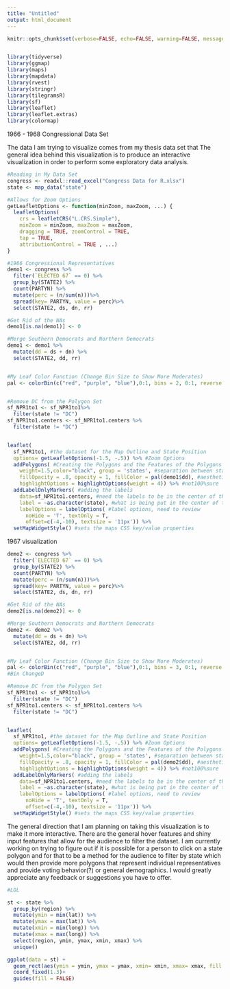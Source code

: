 ```yaml
---
title: "Untitled"
output: html_document
---
```


```r
knitr::opts_chunk$set(verbose=FALSE, echo=FALSE, warning=FALSE, message=FALSE)


library(tidyverse)
library(ggmap)
library(maps)
library(mapdata)
library(rvest)
library(stringr)
library(tilegramsR)
library(sf)
library(leaflet)
library(leaflet.extras)
library(colormap)
```

1966 - 1968 Congressional Data Set

The data I am trying to visualize comes from my thesis data set that The general idea behind this visualization is to produce an interactive visualization in order to perform some exploratory data analysis.

```r
#Reading in My Data Set
congress <- readxl::read_excel("Congress Data for R.xlsx")
state <- map_data("state")

#Allows for Zoom Options
getLeafletOptions <- function(minZoom, maxZoom, ...) {
  leafletOptions(
    crs = leafletCRS("L.CRS.Simple"),
    minZoom = minZoom, maxZoom = maxZoom,
    dragging = TRUE, zoomControl = TRUE,
    tap = TRUE,
    attributionControl = TRUE , ...)
}
```
```r
#1966 Congressional Representatives
demo1 <- congress %>%
  filter(`ELECTED 67` == 0) %>%
  group_by(STATE2) %>%
  count(PARTYN) %>%
  mutate(perc = (n/sum(n)))%>%
  spread(key= PARTYN, value = perc)%>%
  select(STATE2, ds, dn, rr)

#Get Rid of the NAs
demo1[is.na(demo1)] <- 0 

#Merge Southern Democrats and Northern Democrats
demo1 <- demo1 %>%
  mutate(dd = ds + dn) %>%
  select(STATE2, dd, rr)


#My Leaf Color Function (Change Bin Size to Show More Moderates)
pal <- colorBin(c("red", "purple", "blue"),0:1, bins = 2, 0:1, reverse = TRUE, pretty = FALSE)


#Remove DC from the Polygon Set
sf_NPR1to1 <- sf_NPR1to1%>%
  filter(state != "DC")
sf_NPR1to1.centers <- sf_NPR1to1.centers %>%
  filter(state != "DC")


leaflet(
  sf_NPR1to1, #the dataset for the Map Outline and State Position
  options= getLeafletOptions(-1.5, -.5)) %>% #Zoom Options  
  addPolygons( #Creating the Polygons and the Features of the Polygons
    weight=1.5,color="black", group = 'states', #separation between states
    fillOpacity = .8, opacity = 1, fillColor = pal(demo1$dd), #aesthetics of polygons
    highlightOptions = highlightOptions(weight = 4)) %>% #not100%sure
  addLabelOnlyMarkers( #adding the labels
    data=sf_NPR1to1.centers, #need the labels to be in the center of the polygons
    label = ~as.character(state), #what is being put in the center of the polygon
    labelOptions = labelOptions( #label options, need to review
      noHide = 'T', textOnly = T,
      offset=c(-4,-10), textsize = '11px')) %>%
  setMapWidgetStyle() #sets the maps CSS key/value properties

```



1967 visualization

```r
demo2 <- congress %>%
  filter(`ELECTED 67` == 0) %>%
  group_by(STATE2) %>%
  count(PARTYN) %>%
  mutate(perc = (n/sum(n)))%>%
  spread(key= PARTYN, value = perc)%>%
  select(STATE2, ds, dn, rr)

#Get Rid of the NAs
demo2[is.na(demo2)] <- 0 

#Merge Southern Democrats and Northern Democrats
demo2 <- demo2 %>%
  mutate(dd = ds + dn) %>%
  select(STATE2, dd, rr)


#My Leaf Color Function (Change Bin Size to Show More Moderates)
pal <- colorBin(c("red", "purple", "blue"),0:1, bins = 3, 0:1, reverse = TRUE, pretty = FALSE)
#Bin ChangeD

#Remove DC from the Polygon Set
sf_NPR1to1 <- sf_NPR1to1%>%
  filter(state != "DC")
sf_NPR1to1.centers <- sf_NPR1to1.centers %>%
  filter(state != "DC")


leaflet(
  sf_NPR1to1, #the dataset for the Map Outline and State Position
  options= getLeafletOptions(-1.5, -.5)) %>% #Zoom Options  
  addPolygons( #Creating the Polygons and the Features of the Polygons
    weight=1.5,color="black", group = 'states', #separation between states
    fillOpacity = .8, opacity = 1, fillColor = pal(demo2$dd), #aesthetics of polygons
    highlightOptions = highlightOptions(weight = 4)) %>% #not100%sure
  addLabelOnlyMarkers( #adding the labels
    data=sf_NPR1to1.centers, #need the labels to be in the center of the polygons
    label = ~as.character(state), #what is being put in the center of the polygon
    labelOptions = labelOptions( #label options, need to review
      noHide = 'T', textOnly = T,
      offset=c(-4,-10), textsize = '11px')) %>%
  setMapWidgetStyle() #sets the maps CSS key/value properties

```




The general direction that I am planning on taking this visualization is to make it more interactive. There are the general hover features and shiny input features that allow for the audience to filter the dataset.  I am currently working on trying to figure out if it is possible for a person to click on a state polygon and for that to be a method for the audience to filter by state which would then provide more polygons that represent individual representatives and provide voting behavior(?) or general demographics. I would greatly appreciate any feedback or suggestions you have to offer.

```r
#LOL

st <- state %>%
  group_by(region) %>%
  mutate(ymin = min(lat)) %>%
  mutate(ymax = max(lat)) %>%
  mutate(xmin = min(long)) %>%
  mutate(xmax = max(long)) %>%
  select(region, ymin, ymax, xmin, xmax) %>%
  unique()

ggplot(data = st) +
  geom_rect(aes(ymin = ymin, ymax = ymax, xmin= xmin, xmax= xmax, fill = region), color = "white")+
  coord_fixed(1.3)+
  guides(fill = FALSE)
```


